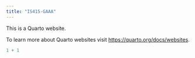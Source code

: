 ```yaml
---
title: "IS415-GAAA"
---
```


This is a Quarto website.

To learn more about Quarto websites visit <https://quarto.org/docs/websites>.

```r
1 + 1
```
